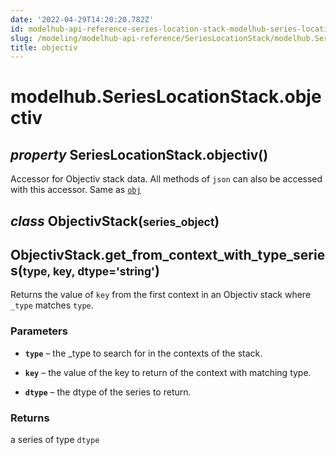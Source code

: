 ```yaml
---
date: '2022-04-29T14:20:20.782Z'
id: modelhub-api-reference-series-location-stack-modelhub-series-location-stack-objectiv
slug: /modeling/modelhub-api-reference/SeriesLocationStack/modelhub.SeriesLocationStack.objectiv/
title: objectiv
---
```


# modelhub.SeriesLocationStack.objectiv

<div>
<h2 class="signature-class"><span class="type-annotation"><em>property</em></span> <span class="additional-name">SeriesLocationStack.</span><span class="name">objectiv(</span>)</h2>


<div class="content">

Accessor for Objectiv stack data. All methods of `json` can also be accessed with this
accessor. Same as [`obj`](/docs/modeling/modelhub-api-reference/SeriesLocationStack/modelhub.SeriesLocationStack.obj/#modelhub.SeriesLocationStack.obj)

<div class="class">
<h2 class="signature-class"><span class="type-annotation"><em>class</em></span> <span class="name">ObjectivStack(</span><small class="parameter-list"><span class="parameter" id="series_object">series_object</span></small>)</h2>


<div class="content">

<div class="method">
<h2 class="signature-class"><span class="additional-name">ObjectivStack.</span><span class="name">get_from_context_with_type_series(</span><small class="parameter-list"><span class="parameter" id="type">type</span>, <span class="parameter" id="key">key</span>, <span class="parameter" id="dtype">dtype='string'</span></small>)</h2>


<div class="content">

Returns the value of `key` from the first context in an Objectiv stack where `_type` matches `type`.


### Parameters

* **`type`** – the _type to search for in the contexts of the stack.

* **`key`** – the value of the key to return of the context with matching type.

* **`dtype`** – the dtype of the series to return.



### Returns

a series of type `dtype`



</div>

</div>

</div>

</div>

</div>

</div>
